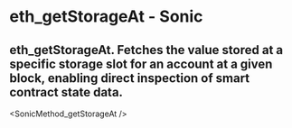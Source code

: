 # eth_getStorageAt - Sonic

## eth_getStorageAt. Fetches the value stored at a specific storage slot for an account at a given block, enabling direct inspection of smart contract state data.


<SonicMethod_getStorageAt />
